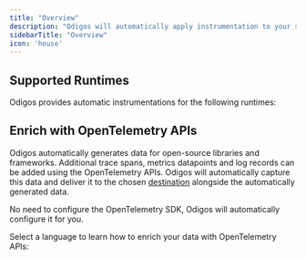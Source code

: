 ```yaml
---
title: "Overview"
description: "Odigos will automatically apply instrumentation to your selected workloads to record observability signals from your services such as collecting traces, metrics, and logs without any code changes."
sidebarTitle: "Overview"
icon: 'house'
---
```



## Supported Runtimes

Odigos provides automatic instrumentations for the following runtimes:

<LanguagesCard
  golangUrl="/instrumentations/golang/ebpf"
  golangDescription="Versions 1.17 and above are supported"
  javascriptUrl="/instrumentations/nodejs/native"
  javascriptDescription="Versions 14 and above are supported"
  pythonUrl="/instrumentations/python/native"
  pythonDescription="Versions 3.8 and above are supported"
  javaUrl="/instrumentations/java/native"
  javaDescription="Versions 8 and above are supported"
  dotnetUrl="/instrumentations/dotnet/native"
  dotnetDescription="Versions ?? and above are supported"
/>

## Enrich with OpenTelemetry APIs

Odigos automatically generates data for open-source libraries and frameworks.
Additional trace spans, metrics datapoints and log records can be added using the OpenTelemetry APIs.
Odigos will automatically capture this data and deliver it to the chosen [destination](/backends-overview) alongside the automatically generated data.

<Note>
  No need to configure the OpenTelemetry SDK, Odigos will automatically configure it for you.
</Note>

Select a language to learn how to enrich your data with OpenTelemetry APIs:

<LanguagesCard
  golangUrl="/instrumentations/golang/enrichment"
  golangDescription="For applications written in Go"
  javascriptUrl="/instrumentations/nodejs/enrichment"
  javascriptDescription=" For applications written in JavaScript or Node.js"
  pythonUrl="/instrumentations/python/enrichment"
  pythonDescription="For applications written in Python"
  javaUrl="/instrumentations/java/enrichment"
  javaDescription="For applications written in Java or JVM-based languages"
  dotnetUrl="/instrumentations/dotnet/enrichment"
  dotnetDescription="For applications written in C# or .NET"
/>
